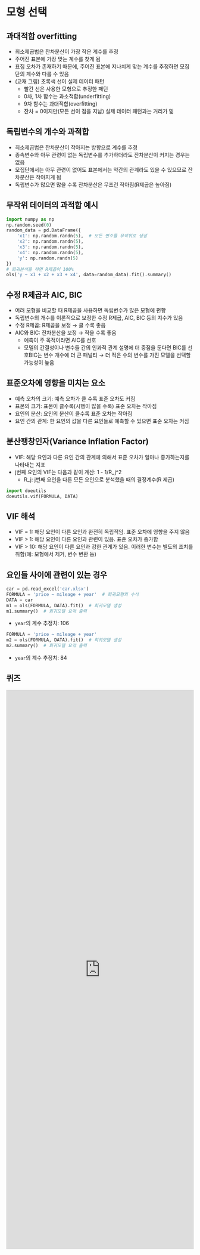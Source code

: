 
# 모형 선택

## 과대적합 overfitting

- 최소제곱법은 잔차분산이 가장 작은 계수를 추정
- 주어진 표본에 가장 맞는 계수를 찾게 됨
- 표집 오차가 존재하기 때문에, 주어진 표본에 지나치게 맞는 계수를 추정하면 모집단의 계수와 다를 수 있음
- (교재 그림) 초록색 선이 실제 데이터 패턴
  - 빨간 선은 사용한 모형으로 추정한 패턴
  - 0차, 1차 함수는 과소적합(underfitting)
  - 9차 함수는 과대적합(overfitting)
  - 잔차 = 0이지만(모든 선이 점을 지남) 실제 데이터 패턴과는 거리가 멂

## 독립변수의 개수와 과적합

- 최소제곱법은 잔차분산이 작아지는 방향으로 계수를 추정
- 종속변수와 아무 관련이 없는 독립변수를 추가하더라도 잔차분산이 커지는 경우는 없음
- 모집단에서는 아무 관련이 없어도 표본에서는 약간의 관계라도 있을 수 있으므로 잔차분산은 작아지게 됨
- 독립변수가 많으면 많을 수록 잔차분산은 무조건 작아짐(R제곱은 높아짐)

## 무작위 데이터의 과적합 예시

```python
import numpy as np
np.random.seed(0)
random_data = pd.DataFrame({
    'x1': np.random.randn(5),  # 모든 변수를 무작위로 생성
    'x2': np.random.randn(5),
    'x3': np.random.randn(5),
    'x4': np.random.randn(5),
    'y': np.random.randn(5)
})
# 회귀분석을 하면 R제곱이 100%
ols('y ~ x1 + x2 + x3 + x4', data=random_data).fit().summary()
```

## 수정 R제곱과 AIC, BIC

- 여러 모형을 비교할 때 R제곱을 사용하면 독립변수가 많은 모형에 편향
- 독립변수의 개수를 이론적으로 보정한 수정 R제곱, AIC, BIC 등의 지수가 있음
- 수정 R제곱: R제곱을 보정 &rarr; 클 수록 좋음
- AIC와 BIC: 잔차분산을 보정 &rarr; 작을 수록 좋음
  - 예측이 주 목적이라면 AIC를 선호
  - 모델의 간결성이나 변수들 간의 인과적 관계 설명에 더 중점을 둔다면 BIC를 선호BIC는 변수 개수에 더 큰 패널티 → 더 적은 수의 변수를 가진 모델을 선택할 가능성이 높음


## 표준오차에 영향을 미치는 요소

- 예측 오차의 크기: 예측 오차가 클 수록 표준 오차도 커짐
- 표본의 크기: 표본이 클수록(시행이 많을 수록) 표준 오차는 작아짐
- 요인의 분산: 요인의 분산이 클수록 표준 오차는 작아짐
- 요인 간의 관계: 한 요인의 값을 다른 요인들로 예측할 수 있으면 표준 오차는 커짐



## 분산팽창인자(Variance Inflation Factor)

- VIF: 해당 요인과 다른 요인 간의 관계에 의해서 표준 오차가 얼마나 증가하는지를 나타내는 지표
- j번째 요인의 VIF는 다음과 같이 계산: 1 - 1/R_j^2
  - R_j: j번째 요인을 다른 모든 요인으로 분석했을 때의 결정계수(R 제곱)

```python
import doeutils
doeutils.vif(FORMULA, DATA)
```



## VIF 해석

- VIF = 1: 해당 요인이 다른 요인과 완전히 독립적임. 표준 오차에 영향을 주지 않음
- VIF > 1: 해당 요인이 다른 요인과 관련이 있음. 표준 오차가 증가함
- VIF > 10: 해당 요인이 다른 요인과 강한 관계가 있음. 이러한 변수는 별도의 조치를 취함(예: 모형에서 제거, 변수 변환 등)



## 요인들 사이에 관련이 있는 경우

```python
car = pd.read_excel('car.xlsx')
FORMULA = 'price ~ mileage + year'  # 회귀모형의 수식
DATA = car
m1 = ols(FORMULA, DATA).fit()  # 회귀모델 생성
m1.summary()  # 회귀모델 요약 출력
```
- `year`의 계수 추정치: 106
```python
FORMULA = 'price ~ mileage + year'
m2 = ols(FORMULA, DATA).fit()  # 회귀모델 생성
m2.summary()  # 회귀모델 요약 출력
```
- `year`의 계수 추정치: 84

## 퀴즈

<iframe src="https://tally.so/embed/wojA1e?alignLeft=1&hideTitle=1&transparentBackground=1&dynamicHeight=1" loading="lazy" width="100%" height="1500" frameborder="0" marginheight="0" marginwidth="0" title="[DOE] 모형 선택"></iframe>